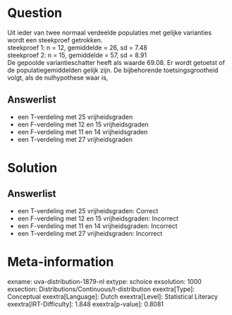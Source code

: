 Question
========

Uit ieder van twee normaal verdeelde populaties met gelijke varianties
wordt een steekproef getrokken.\
steekproef 1: n = 12, gemiddelde = 26, sd = 7.48\
steekproef 2: n = 15, gemiddelde = 57, sd = 8.91\
De gepoolde variantieschatter heeft als waarde 69.08. Er wordt getoetst
of de populatiegemiddelden gelijk zijn. De bijbehorende
toetsingsgrootheid volgt, als de nulhypothese waar is,

Answerlist
----------

* een T-verdeling met 25 vrijheidsgraden
* een F-verdeling met 12 en 15 vrijheidsgraden
* een F-verdeling met 11 en 14 vrijheidsgraden
* een T-verdeling met 27 vrijheidsgraden

Solution
========

Answerlist
----------

* een T-verdeling met 25 vrijheidsgraden: Correct
* een F-verdeling met 12 en 15 vrijheidsgraden: Incorrect
* een F-verdeling met 11 en 14 vrijheidsgraden: Incorrect
* een T-verdeling met 27 vrijheidsgraden: Incorrect

Meta-information
================
exname: uva-distribution-1879-nl
extype: schoice
exsolution: 1000
exsection: Distributions/Continuous/t-distribution
exextra[Type]: Conceptual
exextra[Language]: Dutch
exextra[Level]: Statistical Literacy
exextra[IRT-Difficulty]: 1.848
exextra[p-value]: 0.8081
